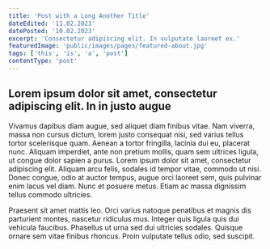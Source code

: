 ```yaml
---
title: 'Post with a Long Another Title'
dateEdited: '11.02.2023'
datePosted: '10.02.2023'
excerpt: 'Consectetur adipiscing elit. In vulputate laoreet ex.'
featuredImage: 'public/images/pages/featured-about.jpg'
tags: ['this', 'is', 'a', 'post']
contentType: 'post'
---
```


## Lorem ipsum dolor sit amet, consectetur adipiscing elit. In in justo augue

Vivamus dapibus diam augue, sed aliquet diam finibus vitae. Nam viverra, massa non cursus dictum, lorem justo consequat nisi,
sed varius tellus tortor scelerisque quam. Aenean a tortor fringilla, lacinia dui eu, placerat nunc.
Aliquam imperdiet, ante non pretium mollis, quam sem ultrices ligula, ut congue dolor sapien a purus.
Lorem ipsum dolor sit amet, consectetur adipiscing elit. Aliquam arcu felis, sodales id tempor vitae, commodo ut nisi.
Donec congue, odio at auctor tempus, augue orci laoreet sem, quis pulvinar enim lacus vel diam. Nunc et posuere metus.
Etiam ac massa dignissim tellus commodo ultricies.

Praesent sit amet mattis leo. Orci varius natoque penatibus et magnis dis parturient montes, nascetur ridiculus mus.
Integer quis ligula quis dui vehicula faucibus. Phasellus ut urna sed dui ultricies sodales. Quisque ornare sem vitae finibus rhoncus.
Proin vulputate tellus odio, sed suscipit.
